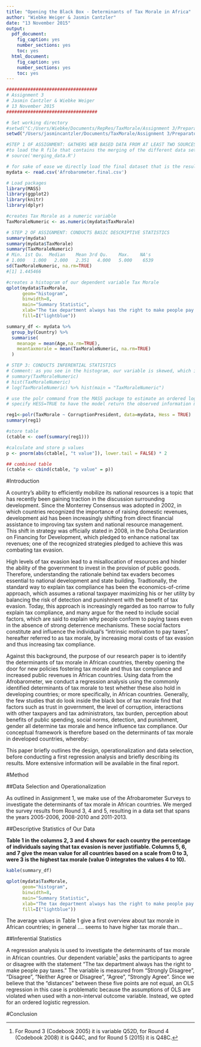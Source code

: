 ```yaml
---
title: "Opening the Black Box - Determinants of Tax Morale in Africa"
author: "Wiebke Weiger & Jasmin Cantzler"
date: "13 November 2015"
output:
  pdf_document:
    fig_caption: yes
    number_sections: yes
    toc: yes
  html_document:
    fig_caption: yes
    number_sections: yes
    toc: yes
---
```

\pagebreak
```r
##################################
# Assignment 3
# Jasmin Cantzler & Wiebke Weiger
# 13 November 2015
##################################

# Set working directory
#setwd("C:/Users/Wiebke/Documents/RepRes/TaxMorale/Assignment 3/PreparatoryWork")
setwd("/Users/jasmincantzler/Documents/TaxMorale/Assignment 3/PreparatoryWork")

#STEP 1 OF ASSIGNMENT: GATHERS WEB BASED DATA FROM AT LEAST TWO SOURCES, MERGES THE DATA SETS 
#to load the R file that contains the merging of the different data sets please
# source('merging_data.R') 

# for sake of ease we directly load the final dataset that is the result of the file above
mydata <- read.csv('Afrobarometer.final.csv')

# Load packages
library(MASS)
library(ggplot2)
library(knitr)
library(dplyr)

#creates Tax Morale as a numeric variable
TaxMoraleNumeric <- as.numeric(mydata$TaxMorale)

# STEP 2 OF ASSIGNMENT: CONDUCTS BASIC DESCRIPTIVE STATISTICS 
summary(mydata) 
summary(mydata$TaxMorale)
summary(TaxMoraleNumeric)
# Min. 1st Qu.  Median    Mean 3rd Qu.    Max.    NA's 
# 1.000   1.000   2.000   2.351   4.000   5.000    6539 
sd(TaxMoraleNumeric, na.rm=TRUE)
#[1] 1.445466

#creates a histogram of our dependent variable Tax Morale
qplot(mydata$TaxMorale,
      geom="histogram",
      binwidth=8,
      main="Summary Statistic",
      xlab="The tax department always has the right to make people pay taxes.",
      fill=I("lightblue"))

summary_df <- mydata %>% 
  group_by(Country) %>% 
  summarise(
    meanage = mean(Age,na.rm=TRUE), 
    meantaxmorale = mean(TaxMoraleNumeric, na.rm=TRUE)
  )

# STEP 3: CONDUCTS INFERENTIAL STATISTICS
# Comment: as you see in the histogram, our variable is skewed, which is also the case if we transform it to natural log. 
# summary(TaxMoraleNumeric)
# hist(TaxMoraleNumeric)
# log(TaxMoraleNumeric) %>% hist(main = "TaxMoraleNumeric")

# use the polr command from the MASS package to estimate an ordered logistic regression model. 
# specify HESS=TRUE to have the model return the observed information matrix from optimization which is used to get standard errors

reg1<-polr(TaxMorale ~ CorruptionPresident, data=mydata, Hess = TRUE)
summary(reg1)

#store table
(ctable <- coef(summary(reg1)))

#calculate and store p values
p <- pnorm(abs(ctable[, "t value"]), lower.tail = FALSE) * 2

## combined table
(ctable <- cbind(ctable, "p value" = p))
```

#Introduction

A country's ability to efficiently mobilize its national resources is a topic that has recently been gaining traction in the discussion surrounding development. Since the Monterrey Consensus was adopted in 2002, in which countries recognized the importance of raising domestic revenues, development aid has been increasingly shifting from direct financial assistance to improving tax system and national resource management. This shift in strategy was officially stated in 2008, in the Doha Declaration on Financing for Development, which pledged to enhance national tax revenues; one of the recognized strategies pledged to achieve this was combating tax evasion.
  
High levels of tax evasion lead to a misallocation of resources and hinder the ability of the government to invest in the provision of public goods. Therefore, understanding the rationale behind tax evaders becomes essential to national development and state building. Tradtionally, the standard way to explain tax compliance has been the economics-of-crime approach, which assumes a rational taxpayer maximizing his or her utility by balancing the risk of detection and punishment with the benefit of tax evasion. Today, this approach is increasingly regarded as too narrow to fully explain tax compliance, and many argue for the need to include social factors, which are said to explain why people conform to paying taxes even in the absence of strong deterrence mechanisms. These social factors constitute and influence the individual's "intrinsic motivation to pay taxes", hereafter referred to as tax morale, by increasing moral costs of tax evasion and thus increasing tax compliance.

Against this background, the purpose of our research paper is to identify the determinants of tax morale in African countries, thereby opening the door for new policies fostering tax morale and thus tax compliance and increased public revenues in African countries. Using data from the Afrobarometer, we conduct a regression analysis using the commonly identified determinants of tax morale to test whether these also hold in developing countries; or more specifically, in African countries. Generally, the few studies that do look inside the black box of tax morale find that factors such as trust in government, the level of corruption, interactions with other taxpayers and tax administrators, tax burden, perception about benefits of public spending, social norms, detection, and punishment, gender all determine tax morale and hence influence tax compliance. Our conceptual framework is therefore based on the determinants of tax morale in developed countries, whereby:

\begin{equation}
\begin{aligned}
Tax Morale_i = & \alpha_i + \beta_1 Trust in Government/Public Officials_i + \beta_2 Level of Corruption_i \\
& + \beta_3 interactions with other taxpayers_i + \beta_4 tax burden_i \\
& + \beta_5 detection and punishment_i + \beta_5 Social Norms_i + \epsilon_i
\end{aligned}
\end{equation}

This paper briefly outlines the design, operationalization and data selection, before conducting a first regression analysis and briefly describing its results. More extensive information will be available in the final report. 

#Method

##Data Selection and Operationalization

As outlined in Assignment 1, we make use of the Afrobarometer Surveys to investigate the determinants of tax morale in African countries. We merged the survey results from Round 3, 4 and 5, resulting in a data set that spans the years 2005-2006, 2008-2010 and 2011-2013.

##Descriptive Statistics of Our Data

**Table 1 in the columns 2, 3 and 4 shows for each country the percentage of individuals saying that tax evasion is never justifiable. Columns 5, 6, and 7 give the mean value for all countries based on a scale from 0 to 3, were 3 is the highest tax morale (value 0 integrates the values 4 to 10).**

```r

kable(summary_df)

qplot(mydata$TaxMorale,
      geom="histogram",
      binwidth=8,
      main="Summary Statistic",
      xlab="The tax department always has the right to make people pay taxes.",
      fill=I("lightblue"))
```

The average values in Table 1 give a first overview about tax morale in African countries; in general .... seems to have higher tax morale than...

##Inferential Statistics

A regression analysis is used to investigate the determinants of tax morale in African countries. Our dependent variable[^1] asks the participants to agree or disagree with the statement "The tax department always has the right to make people pay taxes." The variable is measured from  "Strongly Disagree", "Disagree", "Neither Agree or Disagree", "Agree", "Strongly Agree". Since we believe that the "distances" between these five points are not equal, an OLS regression in this case is problematic because the assumptions of OLS are violated when used with a non-interval outcome variable. Instead, we opted for an ordered logistic regression. 



#Conclusion






[^1]: For Round 3 (Codebook 2005) it is variable Q52D, for Round 4 (Codebook 2008) it is Q44C, and for Round 5 (2015) it is Q48C.